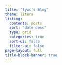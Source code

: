 ```yaml
---
title: "fywc's Blog"
theme: litera
listing:
  contents: posts
  sort: "date desc"
  type: grid 
  categories: true
  sort-ui: false
  filter-ui: false
page-layout: full
title-block-banner: true
---
```



